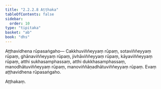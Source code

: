 ```yaml
---
title: "2.2.2.8 Aṭṭhaka"
tableOfContents: false
sidebar:
  order: 10
type: "tipitaka"
basket: "ab"
book: "dhs"
---
```



<DynamicBreadcrumb />

<Division number="590" book="dhs" bookNo="29" page="154">

<Paragraph number="1222" book="dhs">
Aṭṭhavidhena rūpasaṅgaho—
</Paragraph>

<Paragraph number="1223" book="dhs">
Cakkhuviññeyyaṃ rūpaṃ, sotaviññeyyaṃ rūpaṃ, ghānaviññeyyaṃ rūpaṃ, jivhāviññeyyaṃ rūpaṃ, kāyaviññeyyaṃ rūpaṃ, atthi sukhasamphassaṃ, atthi dukkhasamphassaṃ, manodhātuviññeyyaṃ rūpaṃ, manoviññāṇadhātuviññeyyaṃ rūpaṃ.

</Paragraph>
</Division>

<Paragraph number="1224" type="center" book="dhs">
Evaṃ aṭṭhavidhena rūpasaṅgaho.

  
Aṭṭhakaṃ.
</Paragraph>